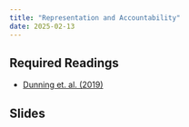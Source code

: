 ```yaml
---
title: "Representation and Accountability"
date: 2025-02-13
---
```

  
## Required Readings
  
  - [Dunning et. al. (2019)](/files/Democracy_Accountability_and_Representation.pdf)


## Slides

<!-- - [Slides](/slides/c2_account2.html) -->


